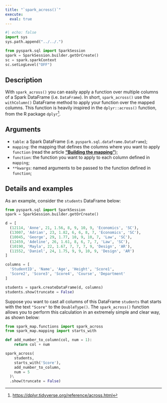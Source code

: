 ```yaml
---
title: "`spark_across()`"
execute:
  eval: true
---
```


```python
#| echo: false
import sys
sys.path.append("../../.")

from pyspark.sql import SparkSession
spark = SparkSession.builder.getOrCreate()
sc = spark.sparkContext
sc.setLogLevel("OFF")
```



## Description

With `spark_across()` you can easily apply a function over multiple columns of a Spark DataFrame (i.e. `DataFrame`). In short, `spark_across()` use the `withColumn()` DataFrame method to apply your function over the mapped columns. This function is heavily inspired in the `dplyr::across()` function, from the R package `dplyr`^[<https://dplyr.tidyverse.org/reference/across.html>].

## Arguments

- `table`: a Spark DataFrame (i.e. `pyspark.sql.dataframe.DataFrame`);
- `mapping`: the mapping that defines the columns where you want to apply `function` (read the article [**"Building the mapping"**](https://github.com/pedropark99/spark_map/blob/main/doc/english/articles/building-mapping.md));
- `function`: the function you want to apply to each column defined in `mapping`;
- `**kwargs`: named arguments to be passed to the function defined in `function`;


## Details and examples

As an example, consider the `students` DataFrame below:

```python
from pyspark.sql import SparkSession
spark = SparkSession.builder.getOrCreate()

d = [
  (12114, 'Anne', 21, 1.56, 8, 9, 10, 9, 'Economics', 'SC'),
  (13007, 'Adrian', 23, 1.82, 6, 6, 8, 7, 'Economics', 'SC'),
  (10045, 'George', 29, 1.77, 10, 9, 10, 7, 'Law', 'SC'),
  (12459, 'Adeline', 26, 1.61, 8, 6, 7, 7, 'Law', 'SC'),
  (10190, 'Mayla', 22, 1.67, 7, 7, 7, 9, 'Design', 'AR'),
  (11552, 'Daniel', 24, 1.75, 9, 9, 10, 9, 'Design', 'AR')
]

columns = [
  'StudentID', 'Name', 'Age', 'Height', 'Score1',
  'Score2', 'Score3', 'Score4', 'Course', 'Department'
]

students = spark.createDataFrame(d, columns)
students.show(truncate = False)
```



Suppose you want to cast all columns of this DataFrame `students` that starts with the text `"Score"` to the `DoubleType()`. The `spark_across()` function allows you to perform this calculation in an extremely simple and clear way, as shown below:

```python
from spark_map.functions import spark_across
from spark_map.mapping import starts_with

def add_number_to_column(col, num = 1):
    return col + num

spark_across(
    students,
    starts_with('Score'),
    add_number_to_column,
    num = 5
  )\
  .show(truncate = False)
```
